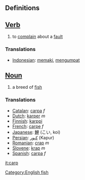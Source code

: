 ==Definitions==

==[[Verb]]==
#to [[complain]] about a [[fault]]

=== Translations ===
*[[Indonesian]]: [[maki|memaki]], [[umpat|mengumpat]]

==[[Noun]]==
#a breed of [[fish]]
=== Translations ===
*[[Catalan]]: [[carpa]] ''f''
*[[Dutch]]: [[karper]] ''m''
*[[Finnish]]: [[karppi]]
*[[French]]: [[carpe]] ''f''
*[[Japanese]]: [[鯉]] (こい, koi)
*[[Persian]]: [[كپور]] (Kapur)
*[[Romanian]]: [[crap]] ''m''
*[[Slovene]]: [[krap]] ''m''
*[[Spanish]]: [[carpa]] ''f''
[[Category:English fish]]

[[it:carp]]